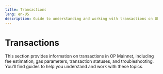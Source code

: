 ```yaml
---
title: Transactions
lang: en-US
description: Guide to understanding and working with transactions on OP Mainnet, including fee estimation, gas parameters, and troubleshooting.
---
```



# Transactions

This section provides information on transactions in OP Mainnet, including fee estimation, gas parameters, transaction statuses, and troubleshooting. You'll find guides to help you understand and work with these topics.

<Cards>
  <Card title="Estimating Transaction Fees on OP Mainnet" href="/builders/app-developers/transactions/estimates" />

  <Card title="Understanding Fees on OP Mainnet" href="/builders/app-developers/transactions/fees" />

  <Card title="Setting Transaction Gas Parameters on OP Mainnet" href="/builders/app-developers/transactions/parameters" />

  <Card title="Transaction Statuses on OP Mainnet" href="/builders/app-developers/transactions/statuses" />

  <Card title="Troubleshooting Transactions on OP Mainnet" href="/builders/app-developers/transactions/troubleshooting" />
</Cards>
